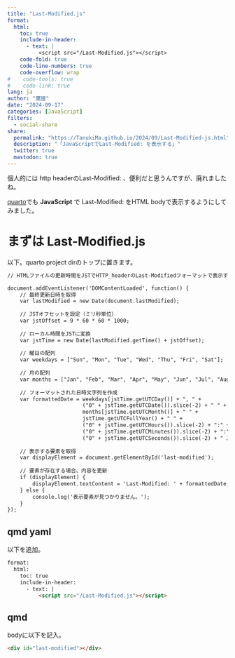 ```yaml
---
title: "Last-Modified.js"
format:
  html:
    toc: true
    include-in-header: 
      - text: |
          <script src="/Last-Modified.js"></script>
    code-fold: true
    code-line-numbers: true
    code-overflow: wrap
#    code-tools: true
#    code-link: true
lang: ja
author: "魔狸"
date: "2024-09-17"
categories: [JavaScript]
filters:
  - social-share
share:
  permalink: "https://TanukiMa.github.io/2024/09/Last-Modified-js.html"
  description: "「JavaScriptでLast-Modified: を表示する」"
  twitter: true
  mastodon: true
---
```

<div id="last-modified"></div>

個人的には
http headerのLast-Modified: 、便利だと思うんですが、廃れましたね。

[quarto](https://quarto.org/)でも **JavaScript** で Last-Modified: をHTML bodyで表示するようにしてみました。

# まずは Last-Modified.js
以下。quarto project dirのトップに置きます。

````HTML
// HTMLファイルの更新時間をJSTでHTTP_headerのLast-Modifiedフォーマットで表示するJavaScriptコード

document.addEventListener('DOMContentLoaded', function() {
    // 最終更新日時を取得
    var lastModified = new Date(document.lastModified);
    
    // JSTオフセットを設定（ミリ秒単位）
    var jstOffset = 9 * 60 * 60 * 1000;
    
    // ローカル時間をJSTに変換
    var jstTime = new Date(lastModified.getTime() + jstOffset);
    
    // 曜日の配列
    var weekdays = ["Sun", "Mon", "Tue", "Wed", "Thu", "Fri", "Sat"];
    
    // 月の配列
    var months = ["Jan", "Feb", "Mar", "Apr", "May", "Jun", "Jul", "Aug", "Sep", "Oct", "Nov", "Dec"];
    
    // フォーマットされた日時文字列を作成
    var formattedDate = weekdays[jstTime.getUTCDay()] + ", " +
                        ("0" + jstTime.getUTCDate()).slice(-2) + " " +
                        months[jstTime.getUTCMonth()] + " " +
                        jstTime.getUTCFullYear() + " " +
                        ("0" + jstTime.getUTCHours()).slice(-2) + ":" +
                        ("0" + jstTime.getUTCMinutes()).slice(-2) + ":" +
                        ("0" + jstTime.getUTCSeconds()).slice(-2) + " JST";
    
    // 表示する要素を取得
    var displayElement = document.getElementById('last-modified');
    
    // 要素が存在する場合、内容を更新
    if (displayElement) {
        displayElement.textContent = 'Last-Modified: ' + formattedDate;
    } else {
        console.log('表示要素が見つかりません。');
    }
});
````


## qmd yaml

以下を追加。

````HTML
format:
  html:
    toc: true
    include-in-header:
      - text: |
          <script src="/Last-Modified.js"></script>
````

## qmd

bodyに以下を記入。

````HTML
<div id="last-modified"></div>
````
